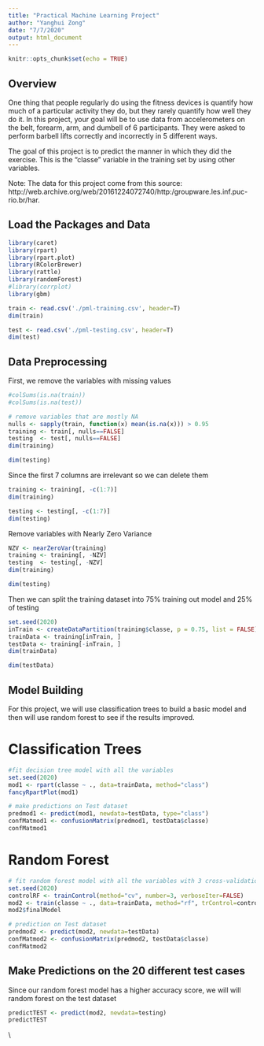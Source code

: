 ```yaml
---
title: "Practical Machine Learning Project"
author: "Yanghui Zong"
date: "7/7/2020"
output: html_document
---
```


```r
knitr::opts_chunk$set(echo = TRUE)
```

## Overview

One thing that people regularly do using the fitness devices is quantify how much of a particular activity they do, but they rarely quantify how well they do it. In this project, your goal will be to use data from accelerometers on the belt, forearm, arm, and dumbell of 6 participants. They were asked to perform barbell lifts correctly and incorrectly in 5 different ways.

The goal of this project is to predict the manner in which they did the exercise. This is the "classe" variable in the training set by using other variables.

Note: The data for this project come from this source: http://web.archive.org/web/20161224072740/http:/groupware.les.inf.puc-rio.br/har.

## Load the Packages and Data

```r
library(caret)
library(rpart)
library(rpart.plot)
library(RColorBrewer)
library(rattle)
library(randomForest)
#library(corrplot)
library(gbm)

train <- read.csv('./pml-training.csv', header=T)
dim(train)
```

```r
test <- read.csv('./pml-testing.csv', header=T)
dim(test)
```

## Data Preprocessing

First, we remove the variables with missing values
```r
#colSums(is.na(train))
#colSums(is.na(test))
```
```r
# remove variables that are mostly NA
nulls <- sapply(train, function(x) mean(is.na(x))) > 0.95
training <- train[, nulls==FALSE]
testing  <- test[, nulls==FALSE]
dim(training)
```
```r
dim(testing)
```

Since the first 7 columns are irrelevant so we can delete them
```r
training <- training[, -c(1:7)]
dim(training)
```

```r
testing <- testing[, -c(1:7)]
dim(testing)
```

Remove variables with Nearly Zero Variance
```r
NZV <- nearZeroVar(training)
training <- training[, -NZV]
testing  <- testing[, -NZV]
dim(training)
```

```r
dim(testing)
```

Then we can split the training dataset into 75% training out model and 25% of testing
```r
set.seed(2020) 
inTrain <- createDataPartition(training$classe, p = 0.75, list = FALSE)
trainData <- training[inTrain, ]
testData <- training[-inTrain, ]
dim(trainData)
```
```r
dim(testData)
```

## Model Building

For this project, we will use classification trees to build a basic model and then will use random forest to see if the results improved.

# Classification Trees

```r
#fit decision tree model with all the variables
set.seed(2020)
mod1 <- rpart(classe ~ ., data=trainData, method="class")
fancyRpartPlot(mod1)
```

```r
# make predictions on Test dataset
predmod1 <- predict(mod1, newdata=testData, type="class")
confMatmod1 <- confusionMatrix(predmod1, testData$classe)
confMatmod1
```

# Random Forest

```r
# fit random forest model with all the variables with 3 cross-validations
set.seed(2020)
controlRF <- trainControl(method="cv", number=3, verboseIter=FALSE)
mod2 <- train(classe ~ ., data=trainData, method="rf", trControl=controlRF)
mod2$finalModel
```

```r
# prediction on Test dataset
predmod2 <- predict(mod2, newdata=testData)
confMatmod2 <- confusionMatrix(predmod2, testData$classe)
confMatmod2
```

## Make Predictions on the 20 different test cases

Since our random forest model has a higher accuracy score, we will will random forest on the test dataset

```r
predictTEST <- predict(mod2, newdata=testing)
predictTEST
```





\\












